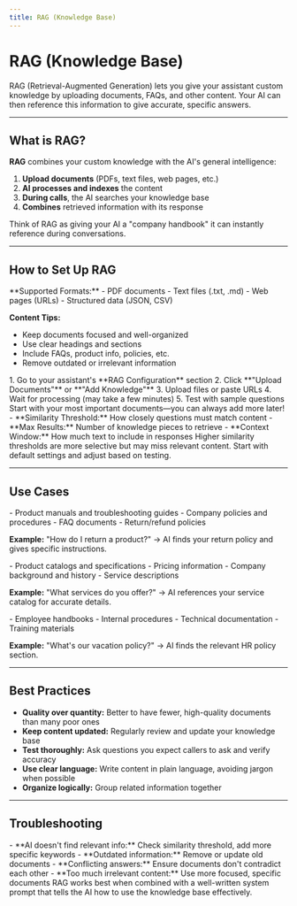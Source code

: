 ```yaml
---
title: RAG (Knowledge Base)
---
```


# RAG (Knowledge Base)

<Callout type="info">
RAG (Retrieval-Augmented Generation) lets you give your assistant custom knowledge by uploading documents, FAQs, and other content. Your AI can then reference this information to give accurate, specific answers.
</Callout>

---

## What is RAG?

**RAG** combines your custom knowledge with the AI's general intelligence:

1. **Upload documents** (PDFs, text files, web pages, etc.)
2. **AI processes and indexes** the content
3. **During calls**, the AI searches your knowledge base
4. **Combines** retrieved information with its response

<Callout type="success">
Think of RAG as giving your AI a "company handbook" it can instantly reference during conversations.
</Callout>

---

## How to Set Up RAG

<Accordion title="Step 1: Prepare Your Content">
**Supported Formats:**
- PDF documents
- Text files (.txt, .md)
- Web pages (URLs)
- Structured data (JSON, CSV)

**Content Tips:**
- Keep documents focused and well-organized
- Use clear headings and sections
- Include FAQs, product info, policies, etc.
- Remove outdated or irrelevant information
</Accordion>

<Accordion title="Step 2: Upload to Your Assistant">
1. Go to your assistant's **RAG Configuration** section
2. Click **"Upload Documents"** or **"Add Knowledge"**
3. Upload files or paste URLs
4. Wait for processing (may take a few minutes)
5. Test with sample questions

<Callout type="tip">
Start with your most important documents—you can always add more later!
</Callout>
</Accordion>

<Accordion title="Step 3: Configure RAG Settings">
- **Similarity Threshold:** How closely questions must match content
- **Max Results:** Number of knowledge pieces to retrieve
- **Context Window:** How much text to include in responses

<Callout type="warning">
Higher similarity thresholds are more selective but may miss relevant content. Start with default settings and adjust based on testing.
</Callout>
</Accordion>

---

## Use Cases

<Accordion title="Customer Support">
- Product manuals and troubleshooting guides
- Company policies and procedures
- FAQ documents
- Return/refund policies

**Example:** "How do I return a product?" → AI finds your return policy and gives specific instructions.
</Accordion>

<Accordion title="Sales & Information">
- Product catalogs and specifications
- Pricing information
- Company background and history
- Service descriptions

**Example:** "What services do you offer?" → AI references your service catalog for accurate details.
</Accordion>

<Accordion title="Internal Knowledge">
- Employee handbooks
- Internal procedures
- Technical documentation
- Training materials

**Example:** "What's our vacation policy?" → AI finds the relevant HR policy section.
</Accordion>

---

## Best Practices

- **Quality over quantity:** Better to have fewer, high-quality documents than many poor ones
- **Keep content updated:** Regularly review and update your knowledge base
- **Test thoroughly:** Ask questions you expect callers to ask and verify accuracy
- **Use clear language:** Write content in plain language, avoiding jargon when possible
- **Organize logically:** Group related information together

---

## Troubleshooting

<Accordion title="Common RAG Issues">
- **AI doesn't find relevant info:** Check similarity threshold, add more specific keywords
- **Outdated information:** Remove or update old documents
- **Conflicting answers:** Ensure documents don't contradict each other
- **Too much irrelevant content:** Use more focused, specific documents
</Accordion>

<Callout type="tip">
RAG works best when combined with a well-written system prompt that tells the AI how to use the knowledge base effectively.
</Callout> 
